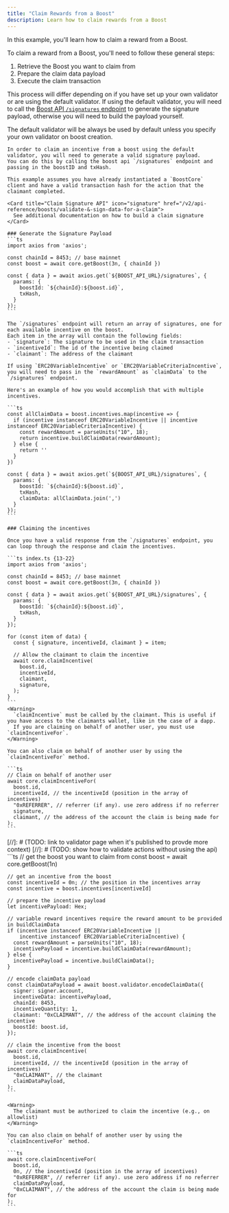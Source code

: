 ```yaml
---
title: "Claim Rewards from a Boost"
description: Learn how to claim rewards from a Boost
---
```

In this example, you'll learn how to claim a reward from a Boost.

To claim a reward from a Boost, you'll need to follow these general steps:

1. Retrieve the Boost you want to claim from
2. Prepare the claim data payload
3. Execute the claim transaction

This process will differ depending on if you have set up your own validator or are using the default validator.
If using the default validator, you will need to call the [Boost API `/signatures` endpoint](/v2/boost-api/get-signature) to generate the signature payload, 
otherwise you will need to build the payload yourself.

<Tip>
  The default validator will be always be used by default unless you specify your own validator on boost creation.
</Tip>

<Tabs>
  <Tab title="Using the Default Validator">

    In order to claim an incentive from a boost using the default validator, you will need to generate a valid signature payload.
    You can do this by calling the boost api `/signatures` endpoint and passing in the boostID and txHash.

    This example assumes you have already instantiated a `BoostCore` client and have a valid transaction hash for the action that the claimant completed.

    <Card title="Claim Signature API" icon="signature" href="/v2/api-reference/boosts/validate-&-sign-data-for-a-claim">
      See additional documentation on how to build a claim signature
    </Card>

    ### Generate the Signature Payload
    ```ts
    import axios from 'axios';

    const chainId = 8453; // base mainnet
    const boost = await core.getBoost(3n, { chainId })

    const { data } = await axios.get(`${BOOST_API_URL}/signatures`, {
      params: {
        boostId: `${chainId}:${boost.id}`,
        txHash,
      }
    });
    ```

    The `/signatures` endpoint will return an array of signatures, one for each available incentive on the boost.
    Each item in the array will contain the following fields:
    - `signature`: The signature to be used in the claim transaction
    - `incentiveId`: The id of the incentive being claimed
    - `claimant`: The address of the claimant

    If using `ERC20VariableIncentive` or `ERC20VariableCriteriaIncentive`, you will need to pass in the `rewardAmount` as `claimData` to the `/signatures` endpoint.

    Here's an example of how you would accomplish that with multiple incentives.

    ```ts
    const allClaimData = boost.incentives.map(incentive => {
      if (incentive instanceof ERC20VariableIncentive || incentive instanceof ERC20VariableCriteriaIncentive) {
        const rewardAmount = parseUnits("10", 18);
        return incentive.buildClaimData(rewardAmount);
      } else {
        return ''
      }
    })

    const { data } = await axios.get(`${BOOST_API_URL}/signatures`, {
      params: {
        boostId: `${chainId}:${boost.id}`,
        txHash,
        claimData: allClaimData.join(',')
      }
    });
    ```

    ### Claiming the incentives

    Once you have a valid response from the `/signatures` endpoint, you can loop through the response and claim the incentives.

    ```ts index.ts {13-22}
    import axios from 'axios';

    const chainId = 8453; // base mainnet
    const boost = await core.getBoost(3n, { chainId })

    const { data } = await axios.get(`${BOOST_API_URL}/signatures`, {
      params: {
        boostId: `${chainId}:${boost.id}`,
        txHash,
      }
    });

    for (const item of data) {
      const { signature, incentiveId, claimant } = item;

      // Allow the claimant to claim the incentive
      await core.claimIncentive(
        boost.id,
        incentiveId,
        claimant,
        signature,
      );
    }
    ```
    <Warning>
      `claimIncentive` must be called by the claimant. This is useful if you have access to the claimants wallet, like in the case of a dapp.
      If you are claiming on behalf of another user, you must use `claimIncentiveFor`.
    </Warning>

    You can also claim on behalf of another user by using the `claimIncentiveFor` method.

    ```ts
    // Claim on behalf of another user
    await core.claimIncentiveFor(
      boost.id,
      incentiveId, // the incentiveId (position in the array of incentives)
      "0xREFERRER", // referrer (if any). use zero address if no referrer
      signature,
      claimant, // the address of the account the claim is being made for
    );
    ```
  </Tab>
  <Tab title="Using Your Own Validator" >
    [//]: # (TODO: link to validator page when it's published to provde more context)
    [//]: # (TODO: show how to validate actions without using the api)
    ```ts
    // get the boost you want to claim from
    const boost = await core.getBoost(1n)

    // get an incentive from the boost
    const incentiveId = 0n; // the position in the incentives array
    const incentive = boost.incentives[incentiveId]

    // prepare the incentive payload
    let incentivePayload: Hex;

    // variable reward incentives require the reward amount to be provided in buildClaimData
    if (incentive instanceof ERC20VariableIncentive ||
        incentive instanceof ERC20VariableCriteriaIncentive) {
      const rewardAmount = parseUnits("10", 18);
      incentivePayload = incentive.buildClaimData(rewardAmount);
    } else {
      incentivePayload = incentive.buildClaimData();
    }

    // encode claimData payload
    const claimDataPayload = await boost.validator.encodeClaimData({
      signer: signer.account,
      incentiveData: incentivePayload,
      chainId: 8453,
      incentiveQuantity: 1,
      claimant: "0xCLAIMANT", // the address of the account claiming the incentive
      boostId: boost.id,
    });

    // claim the incentive from the boost
    await core.claimIncentive(
      boost.id,
      incentiveId, // the incentiveId (position in the array of incentives)
      "0xCLAIMANT", // the claimant
      claimDataPayload,
    );
    ```

    <Warning>
      The claimant must be authorized to claim the incentive (e.g., on allowlist)
    </Warning>

    You can also claim on behalf of another user by using the `claimIncentiveFor` method.

    ```ts
    await core.claimIncentiveFor(
      boost.id,
      0n, // the incentiveId (position in the array of incentives)
      "0xREFERRER", // referrer (if any). use zero address if no referrer
      claimDataPayload,
      "0xCLAIMANT", // the address of the account the claim is being made for
    );
    ```
  </Tab>
</Tabs>
